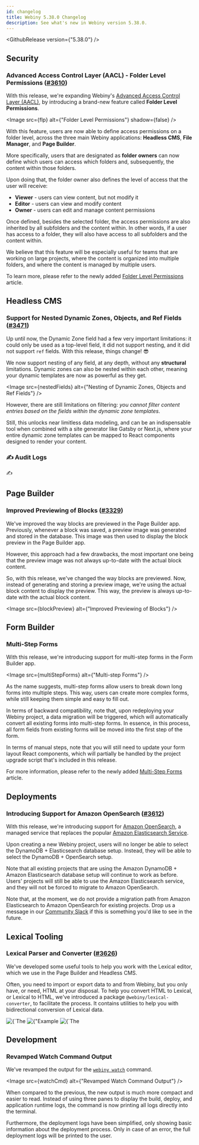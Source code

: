 ```yaml
---
id: changelog
title: Webiny 5.38.0 Changelog
description: See what's new in Webiny version 5.38.0.
---
```



<GithubRelease version={"5.38.0"} />

## Security

### Advanced Access Control Layer (AACL) - Folder Level Permissions ([#3610](https://github.com/webiny/webiny-js/pull/3610))

With this release, we're expanding Webiny's [Advanced Access Control Layer (AACL)](/docs/release-notes/5.37.0/changelog#introducing-advanced-access-control-layer-aacl-2576), by introducing a brand-new feature called **Folder Level Permissions**.

<Image src={flp} alt={"Folder Level Permissions"} shadow={false} />

With this feature, users are now able to define access permissions on a folder level, across the three main Webiny applications: **Headless CMS**, **File Manager**, and **Page Builder**.

More specifically, users that are designated as **folder owners** can now define which users can access which folders and, subsequently, the content within those folders.

Upon doing that, the folder owner also defines the level of access that the user will receive:

- **Viewer** - users can view content, but not modify it
- **Editor** - users can view and modify content
- **Owner** - users can edit and manage content permissions

Once defined, besides the selected folder, the access permissions are also inherited by all subfolders and the content within. In other words, if a user has access to a folder, they will also have access to all subfolders and the content within.

We believe that this feature will be especially useful for teams that are working on large projects, where the content is organized into multiple folders, and where the content is managed by multiple users.

To learn more, please refer to the newly added [Folder Level Permissions](/docs/key-topics/security/folder-level-permissions) article.

## Headless CMS

### Support for Nested Dynamic Zones, Objects, and Ref Fields ([#3471](https://github.com/webiny/webiny-js/pull/3471))

Up until now, the Dynamic Zone field had a few very important limitations: it could only be used as a top-level field, it did not support nesting, and it did not support `ref` fields. With this release, things change! 😎

We now support nesting of any field, at any depth, without any **structural** limitations. Dynamic zones can also be nested within each other, meaning your dynamic templates are now as powerful as they get.

<Image src={nestedFields} alt={"Nesting of Dynamic Zones, Objects and Ref Fields"} />

However, there are still limitations on filtering: _you cannot filter content entries based on the fields within the dynamic zone templates_.

Still, this unlocks near limitless data modeling, and can be an indispensable tool when combined with a site generator like Gatsby or Next.js, where your entire dynamic zone templates can be mapped to React components designed to render your content.

### ✍️ Audit Logs

✍️

## Page Builder

### Improved Previewing of Blocks ([#3329](https://github.com/webiny/webiny-js/pull/3329))

We've improved the way blocks are previewed in the Page Builder app. Previously, whenever a block was saved, a preview image was generated and stored in the database. This image was then used to display the block preview in the Page Builder app.

However, this approach had a few drawbacks, the most important one being that the preview image was not always up-to-date with the actual block content.

So, with this release, we've changed the way blocks are previewed. Now, instead of generating and storing a preview image, we're using the actual block content to display the preview. This way, the preview is always up-to-date with the actual block content.

<Image src={blockPreview} alt={"Improved Previewing of Blocks"} />

## Form Builder

### Multi-Step Forms

With this release, we're introducing support for multi-step forms in the Form Builder app.

<Image src={multiStepForms} alt={"Multi-step Forms"} />

As the name suggests, multi-step forms allow users to break down long forms into multiple steps. This way, users can create more complex forms, while still keeping them simple and easy to fill out.

In terms of backward compatibility, note that, upon redeploying your Webiny project, a data migration will be triggered, which will automatically convert all existing forms into multi-step forms. In essence, in this process, all form fields from existing forms will be moved into the first step of the form.

In terms of manual steps, note that you will still need to update your form layout React components, which will partially be handled by the project upgrade script that's included in this release.

For more information, please refer to the newly added [Multi-Step Forms](/docs/key-topics/form-builder/multi-step-forms) article.

## Deployments

### Introducing Support for Amazon OpenSearch ([#3612](https://github.com/webiny/webiny-js/pull/3612))

With this release, we're introducing support for [Amazon OpenSearch](https://aws.amazon.com/opensearch-service/), a managed service that replaces the popular [Amazon Elasticsearch Service](https://aws.amazon.com/elasticsearch-service/).

Upon creating a new Webiny project, users will no longer be able to select the DynamoDB + Elasticsearch database setup. Instead, they will be able to select the DynamoDB + OpenSearch setup.

Note that all existing projects that are using the Amazon DynamoDB + Amazon Elasticsearch database setup will continue to work as before. Users' projects will still be able to use the Amazon Elasticsearch service, and they will not be forced to migrate to Amazon OpenSearch.

Note that, at the moment, we do not provide a migration path from Amazon Elasticsearch to Amazon OpenSearch for existing projects. Drop us a message in our [Community Slack](https://www.webiny.com/slack) if this is something you'd like to see in the future.

## Lexical Tooling

### Lexical Parser and Converter ([#3626](https://github.com/webiny/webiny-js/pull/3626))

We've developed some useful tools to help you work with the Lexical editor, which we use in the Page Builder and Headless CMS.

Often, you need to import or export data to and from Webiny, but you only have, or need, HTML at your disposal. To help you convert HTML to Lexical, or Lexical to HTML, we've introduced a package `@webiny/lexical-converter`, to facilitate the process. It contains utilities to help you with bidirectional conversion of Lexical data.

<Gallery>
  <Image
    src={lexicalFlat}
    alt={`The "flatten" utility produces an array of objects containing the Lexical node and its HTML representation.`}
  />
  <Image
    src={lexicalCustomTransform}
    alt={"Example of processing the flattened output to further shape your data."}
  />
  <Image
    src={lexicalToHtml}
    alt={`The "toHtml" utility converts Lexical data into a single HTML string.`}
  />
</Gallery>

## Development

### Revamped Watch Command Output

We've revamped the output for the [`webiny watch`](/docs/{version}/core-development-concepts/basics/watch-command) command.

<Image src={watchCmd} alt={"Revamped Watch Command Output"} />

When compared to the previous, the new output is much more compact and easier to read. Instead of using three panes to display the build, deploy, and application runtime logs, the command is now printing all logs directly into the terminal.

Furthermore, the deployment logs have been simplified, only showing basic information about the deployment process. Only in case of an error, the full deployment logs will be printed to the user.
